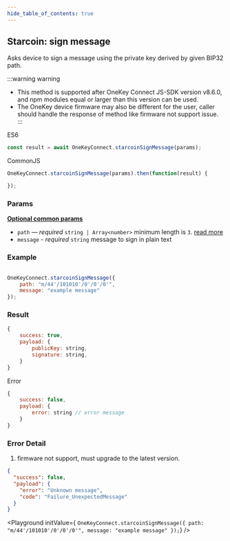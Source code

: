 ```yaml
---
hide_table_of_contents: true
---
```


## Starcoin: sign message

Asks device to sign a message using the private key derived by given BIP32 path.

:::warning warning
- This method is supported after OneKey Connect JS-SDK version v8.6.0, and npm modules equal or larger than this version can be used.
- The OneKey device firmware may also be different for the user, caller should handle the response of method like firmware not support issue.
:::

ES6
```javascript
const result = await OneKeyConnect.starcoinSignMessage(params);
```

CommonJS
```javascript
OneKeyConnect.starcoinSignMessage(params).then(function(result) {

});
```

### Params

[**Optional common params**](./commonParams)

* `path` — *required* `string | Array<number>` minimum length is `3`. [read more](./path)
* `message` - *required* `string` message to sign in plain text

### Example
```javascript

OneKeyConnect.starcoinSignMessage({
    path: "m/44'/101010'/0'/0'/0'",
    message: "example message"
});
```

### Result

```javascript
{
    success: true,
    payload: {
        publicKey: string,
        signature: string,
    }
}
```

Error
```javascript
{
    success: false,
    payload: {
        error: string // error message
    }
}
```

### Error Detail

1. firmware not support, must upgrade to the latest version.
```json
{
  "success": false,
  "payload": {
    "error": "Unknown message",
    "code": "Failure_UnexpectedMessage"
  }
}
```

<Playground
    initValue={
`OneKeyConnect.starcoinSignMessage({
    path: "m/44'/101010'/0'/0'/0'",
    message: "example message"
});`}
/>
